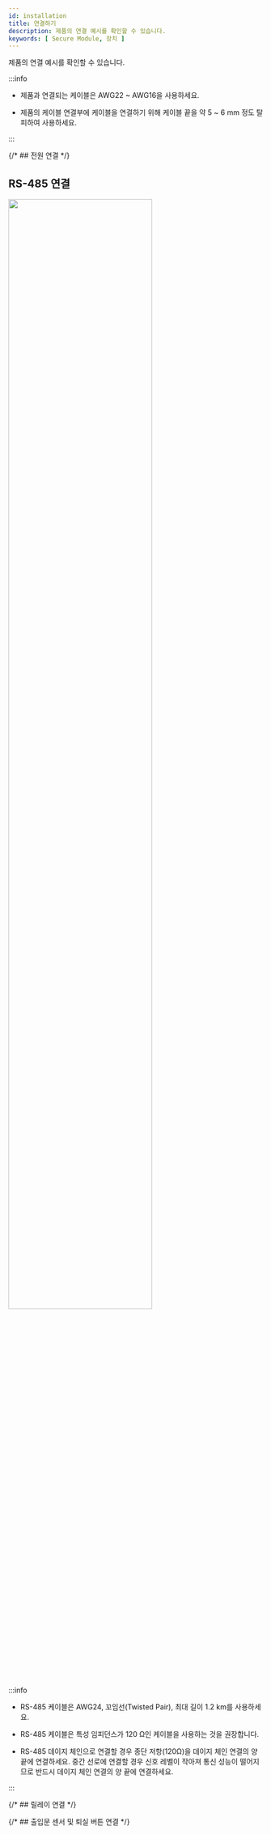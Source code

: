```yaml
---
id: installation
title: 연결하기
description: 제품의 연결 예시를 확인할 수 있습니다.
keywords: [ Secure Module, 장치 ]
---
```


제품의 연결 예시를 확인할 수 있습니다.

:::info

* 제품과 연결되는 케이블은 AWG22 ~ AWG16을 사용하세요.

* 제품의 케이블 연결부에 케이블을 연결하기 위해 케이블 끝을 약 5 ~ 6 mm 정도 탈피하여 사용하세요.

:::

{/* ## 전원 연결 */}

<PowerConnection />

## RS-485 연결

<Image src='/img/device/installation-rs485-connection-sio2.png' width='75%' className='none' />

:::info

* RS-485 케이블은 AWG24, 꼬임선(Twisted Pair), 최대 길이 1.2 km를 사용하세요.

* RS-485 케이블은 특성 임피던스가 120 Ω인 케이블을 사용하는 것을 권장합니다.

* RS-485 데이지 체인으로 연결할 경우 종단 저항(120Ω)을 데이지 체인 연결의 양 끝에 연결하세요. 중간 선로에 연결할 경우 신호 레벨이 작아져 통신 성능이 떨어지므로 반드시 데이지 체인 연결의 양 끝에 연결하세요.

:::

{/* ## 릴레이 연결 */}

<RelayConnectioin />

{/* ## 출입문 센서 및 퇴실 버튼 연결 */}

<RtsConnection />